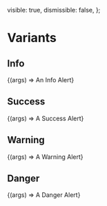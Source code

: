 
<Meta title="Components/Alert" />

  visible: true,
  dismissible: false,
};

# Variants

## Info

<Canvas>
  <Story
    name="Info"
    args={{
      variant: AlertVariants.INFO,
      ...commonArgs,
    }}
  >
    {(args) => <Alert {...args}>An Info Alert</Alert>}
  </Story>
</Canvas>

<ArgsTable story="Info" />

## Success

<Canvas>
  <Story
    name="Success"
    args={{
      variant: AlertVariants.SUCCESS,
      ...commonArgs,
    }}
  >
    {(args) => <Alert {...args}>A Success Alert</Alert>}
  </Story>
</Canvas>

<ArgsTable story="Success" />

## Warning

<Canvas>
  <Story
    name="Warning"
    args={{
      variant: AlertVariants.WARNING,
      ...commonArgs,
    }}
  >
    {(args) => <Alert {...args}>A Warning Alert</Alert>}
  </Story>
</Canvas>

<ArgsTable story="Warning" />

## Danger

<Canvas>
  <Story
    name="Danger"
    args={{
      variant: AlertVariants.DANGER,
      ...commonArgs,
    }}
  >
    {(args) => <Alert {...args}>A Danger Alert</Alert>}
  </Story>
</Canvas>

<ArgsTable story="Danger" />
